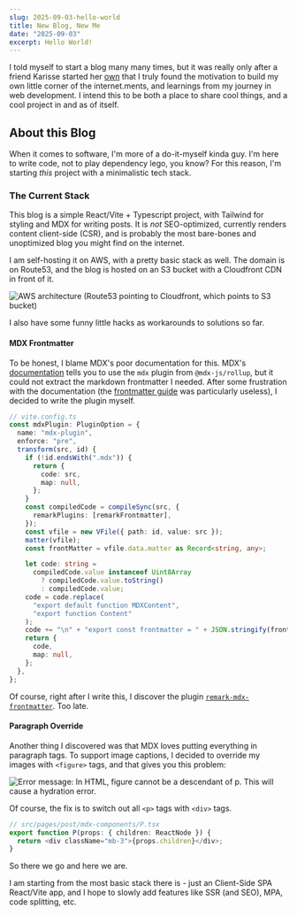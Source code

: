 ```yaml
---
slug: 2025-09-03-hello-world
title: New Blog, New Me
date: "2025-09-03"
excerpt: Hello World!
---
```


I told myself to start a blog many many times, but it was really only after a friend Karisse started her [own](https://karissekhoo.dev) that I truly found the motivation to build my own little corner of the internet.ments, and learnings from my journey in web development. I intend this to be both a place to share cool things, and a cool project in and as of itself.

## About this Blog

When it comes to software, I'm more of a do-it-myself kinda guy. I'm here to write code, not to play dependency lego, you know? For this reason, I'm starting _this_ project with a minimalistic tech stack.

### The Current Stack

This blog is a simple React/Vite + Typescript project, with Tailwind for styling and MDX for writing posts. It is _not_ SEO-optimized, currently renders content client-side (CSR), and is probably the most bare-bones and unoptimized blog you might find on the internet.

I am self-hosting it on AWS, with a pretty basic stack as well. The domain is on Route53, and the blog is hosted on an S3 bucket with a Cloudfront CDN in front of it.

![AWS architecture (Route53 pointing to Cloudfront, which points to S3 bucket)](aws-architecture.png "Really, nothing much to say here.")

I also have some funny little hacks as workarounds to solutions so far.

#### MDX Frontmatter

To be honest, I blame MDX's poor documentation for this. MDX's [documentation](https://mdxjs.com/docs/getting-started/) tells you to use the `mdx` plugin from `@mdx-js/rollup`, but it could not extract the markdown frontmatter I needed. After some frustration with the documentation (the [frontmatter guide](https://mdxjs.com/guides/frontmatter) was particularly useless), I decided to write the plugin myself.

```typescript
// vite.config.ts
const mdxPlugin: PluginOption = {
  name: "mdx-plugin",
  enforce: "pre",
  transform(src, id) {
    if (!id.endsWith(".mdx")) {
      return {
        code: src,
        map: null,
      };
    }
    const compiledCode = compileSync(src, {
      remarkPlugins: [remarkFrontmatter],
    });
    const vfile = new VFile({ path: id, value: src });
    matter(vfile);
    const frontMatter = vfile.data.matter as Record<string, any>;

    let code: string =
      compiledCode.value instanceof Uint8Array
        ? compiledCode.value.toString()
        : compiledCode.value;
    code = code.replace(
      "export default function MDXContent",
      "export function Content"
    );
    code += "\n" + "export const frontmatter = " + JSON.stringify(frontMatter);
    return {
      code,
      map: null,
    };
  },
};
```

Of course, right after I write this, I discover the plugin [`remark-mdx-frontmatter`](https://github.com/remcohaszing/remark-mdx-frontmatter). Too late.

#### Paragraph Override

Another thing I discovered was that MDX loves putting everything in paragraph tags. To support image captions, I decided to override my images with `<figure>` tags, and that gives you this problem:

![Error message: In HTML, figure cannot be a descendant of p. This will cause a hydration error.](./figure-p-descendent-error-message.png)

Of course, the fix is to switch out all `<p>` tags with `<div>` tags.

```typescript
// src/pages/post/mdx-components/P.tsx
export function P(props: { children: ReactNode }) {
  return <div className="mb-3">{props.children}</div>;
}
```

So there we go and here we are.

I am starting from the most basic stack there is - just an Client-Side SPA React/Vite app, and I hope to slowly add features like SSR (and SEO), MPA, code splitting, etc.
